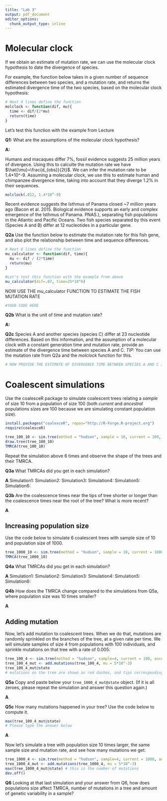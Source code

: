 ```yaml
---
title: "Lab 3"
output: pdf_document
editor_options: 
  chunk_output_type: inline
---
```


# Molecular clock

If we obtain an estimate of mutation rate, we can use the molecular clock hypothesis to date the divergence of species. 

For example, the function below takes in a given number of sequence differences between two species, and a mutation rate, and returns the estimated divergence time of the two species, based on the molecular clock hypothesis:

```r
# Next 4 lines define the function
molclock <- function(dif, mu){ 
  time <- dif/(2*mu)
  return(time)
}
```

Let's test this function with the example from Lecture 

**Q1:** What are the assumptions of the molecular clock hypothesis?

**A:**

Humans and macaques differ 7%, fossil evidence suggests 25 million years of divergece. Using this to calculte the mutation rate we have $\hat{\mu}=\frac{d_{obs}}{2t}$. We can infer the mutation rate to be 1.4*10^-9. 
Assuming a molecular clock, we use this to estimate human and chimpanzee divergence time, taking into account that they diverge 1.2% in their sequences. 
```r
molclock(.012, 1.4*10^-9)
```


Recent evidence suggests the Isthmus of Panama closed ~7 million years ago (Bacon et al. 2015. Biological evidence supports an early and complex emergence of the Isthmus of Panama. PNAS.), separating fish populations in the Atlantic and Pacific Oceans. Two fish species separated by this event (Species A and B) differ at 12 nucleotides in a particular gene. 

**Q2a** Use the function below to estimate the mutation rate for this fish gene, and also plot the relationship between time and sequence differences.

```r
# Next 6 lines define the function
mu_calculator <- function(dif, time){
  mu <- dif / (2*time)
  return(mu)
}

#Let's test this function with the example from above
mu_calculator(dif=.07, time=25*10^6)
```


 NOW USE THE mu_calculator FUNCTION TO ESTIMATE THE FISH MUTATION RATE
```r
#YOUR CODE HERE
```

**Q2b** What is the unit of time and mutation rate?

**A:**


**Q2c** Species A and another species (species C) differ at 23 nucleotide differences. Based on this information, and the assumption of a molecular clock with a constant generation time and mutation rate, provide an estimate of the divergence time between species A and C. 
*TIP:* You can use the mutation rate from Q2a and the *molclock* function for this.

```r
# NOW PROVIDE THE ESTIMATE OF DIVERGENCE TIME BETWEEN SPECIES A AND C IN THE SPACE BELOW

```

# Coalescent simulations

Use the coalesceR package to simulate coalescent trees relating a *sample* of size 10 from a population of size 100 (both *current* and *ancestral* populations sizes are 100 because we are simulating constant population size). 

```r
install.packages("coalesceR", repos="http://R-Forge.R-project.org")
require(coalesceR)

tree_100_10 <- sim.tree(method = "hudson", sample = 10, current = 100, ancestral = 100, time = 0)
draw.tree(tree_100_10)
TMRCA(tree_100_10)

```

Repeat the simulation above 6 times and observe the shape of the trees and their TMRCA.

**Q3a** What TMRCAs did you get in each simulation?

**A**
Simulation1:
Simulation2:
Simulation3:
Simulation4:
Simulation5:
Simulation6:


**Q3b** Are the coalescence times near the tips of tree shorter or longer than the coalescence times near the root of the tree? What is more recent?

**A**

## Increasing population size

Use the code below to simulate 6 coalescent trees with sample size of 10 and population size of 1000.

```r
tree_1000_10 <- sim.tree(method = "hudson", sample = 10, current = 1000, ancestral = 1000, time = 0)
TMRCA(tree_1000_10)
```

**Q4a** What TMRCAs did you get in each simulation?

**A**
Simulation1:
Simulation2:
Simulation3:
Simulation4:
Simulation5:
Simulation6:

**Q4b** How does the TMRCA change compared to the simulations from Q5a, where population size was 10 times smaller?

**A**


## Adding mutation

Now, let's add mutation to coalescent trees. When we do that, mutations are randomly sprinkled on the branches of the tree, at a given rate per time. We will simulate samples of size 4 from populations with 100 individuals, and sprinkle mutations on that tree with a rate of 0.005:

```r
tree_100_4 <- sim.tree(method = "hudson", sample=4, current = 100, ancestral = 100, time = 0)
tree_100_4_mut <- add.mutations(tree_100_4, mu = 5*10^-3)
tree_100_4_mut@state
# mutations on the tree are shown as red dashes, and tips corresponding to different alleles are coded in different colors
```

**Q5a** Copy and paste below your `tree_1000_4_mut@state` object. (If it is all zeroes, please repeat the simulation and answer this question again.)

**A**


**Q5c** How many mutations happened in your tree? Use the code below to compute it.
```r
max(tree_100_4_mut@state)
# Please type the answer below
```
**A**


Now let's simulate a tree with population size 10 times larger, the same sample size and mutation rate, and see how many mutations we get:
```r
tree_1000_4 <- sim.tree(method = "hudson", sample=4, current = 1000, ancestral = 1000, time = 0)
tree_1000_4_mut <- add.mutations(tree_1000_4, mu = 5*10^-3)
max(tree_1000_4_mut@state) # this is the number of mutations
dev.off()
```
**Q6** Looking at that last simulation and your answer from Q6, how does populations size affect TMRCA, number of mutations in a tree and amount of genetic variability in a sample?


